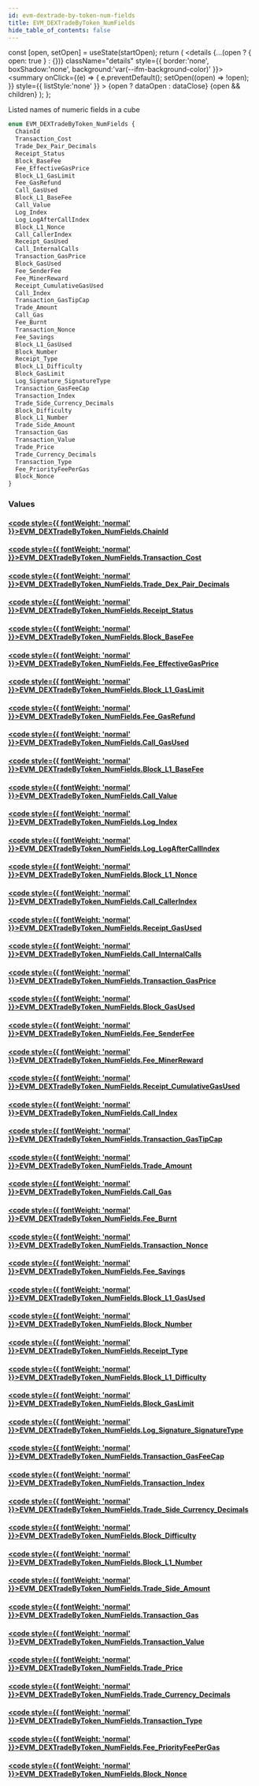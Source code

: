 ```yaml
---
id: evm-dextrade-by-token-num-fields
title: EVM_DEXTradeByToken_NumFields
hide_table_of_contents: false
---
```







  const [open, setOpen] = useState(startOpen);
  return (
    <details {...(open ? { open: true } : {})} className="details" style={{ border:'none', boxShadow:'none', background:'var(--ifm-background-color)' }}>
      <summary
        onClick={(e) => {
          e.preventDefault();
          setOpen((open) => !open);
        }}
        style={{ listStyle:'none' }}
      >
      {open ? dataOpen : dataClose}
      </summary>
      {open && children}
    </details>
  );
};








Listed names of numeric fields in a cube


```graphql
enum EVM_DEXTradeByToken_NumFields {
  ChainId
  Transaction_Cost
  Trade_Dex_Pair_Decimals
  Receipt_Status
  Block_BaseFee
  Fee_EffectiveGasPrice
  Block_L1_GasLimit
  Fee_GasRefund
  Call_GasUsed
  Block_L1_BaseFee
  Call_Value
  Log_Index
  Log_LogAfterCallIndex
  Block_L1_Nonce
  Call_CallerIndex
  Receipt_GasUsed
  Call_InternalCalls
  Transaction_GasPrice
  Block_GasUsed
  Fee_SenderFee
  Fee_MinerReward
  Receipt_CumulativeGasUsed
  Call_Index
  Transaction_GasTipCap
  Trade_Amount
  Call_Gas
  Fee_Burnt
  Transaction_Nonce
  Fee_Savings
  Block_L1_GasUsed
  Block_Number
  Receipt_Type
  Block_L1_Difficulty
  Block_GasLimit
  Log_Signature_SignatureType
  Transaction_GasFeeCap
  Transaction_Index
  Trade_Side_Currency_Decimals
  Block_Difficulty
  Block_L1_Number
  Trade_Side_Amount
  Transaction_Gas
  Transaction_Value
  Trade_Price
  Trade_Currency_Decimals
  Transaction_Type
  Fee_PriorityFeePerGas
  Block_Nonce
}
```




### Values

#### [<code style={{ fontWeight: 'normal' }}>EVM_DEXTradeByToken_NumFields.<b>ChainId</b></code>](#)  
> 
> 
> 
> 

#### [<code style={{ fontWeight: 'normal' }}>EVM_DEXTradeByToken_NumFields.<b>Transaction_Cost</b></code>](#)  
> 
> 
> 
> 

#### [<code style={{ fontWeight: 'normal' }}>EVM_DEXTradeByToken_NumFields.<b>Trade_Dex_Pair_Decimals</b></code>](#)  
> 
> 
> 
> 

#### [<code style={{ fontWeight: 'normal' }}>EVM_DEXTradeByToken_NumFields.<b>Receipt_Status</b></code>](#)  
> 
> 
> 
> 

#### [<code style={{ fontWeight: 'normal' }}>EVM_DEXTradeByToken_NumFields.<b>Block_BaseFee</b></code>](#)  
> 
> 
> 
> 

#### [<code style={{ fontWeight: 'normal' }}>EVM_DEXTradeByToken_NumFields.<b>Fee_EffectiveGasPrice</b></code>](#)  
> 
> 
> 
> 

#### [<code style={{ fontWeight: 'normal' }}>EVM_DEXTradeByToken_NumFields.<b>Block_L1_GasLimit</b></code>](#)  
> 
> 
> 
> 

#### [<code style={{ fontWeight: 'normal' }}>EVM_DEXTradeByToken_NumFields.<b>Fee_GasRefund</b></code>](#)  
> 
> 
> 
> 

#### [<code style={{ fontWeight: 'normal' }}>EVM_DEXTradeByToken_NumFields.<b>Call_GasUsed</b></code>](#)  
> 
> 
> 
> 

#### [<code style={{ fontWeight: 'normal' }}>EVM_DEXTradeByToken_NumFields.<b>Block_L1_BaseFee</b></code>](#)  
> 
> 
> 
> 

#### [<code style={{ fontWeight: 'normal' }}>EVM_DEXTradeByToken_NumFields.<b>Call_Value</b></code>](#)  
> 
> 
> 
> 

#### [<code style={{ fontWeight: 'normal' }}>EVM_DEXTradeByToken_NumFields.<b>Log_Index</b></code>](#)  
> 
> 
> 
> 

#### [<code style={{ fontWeight: 'normal' }}>EVM_DEXTradeByToken_NumFields.<b>Log_LogAfterCallIndex</b></code>](#)  
> 
> 
> 
> 

#### [<code style={{ fontWeight: 'normal' }}>EVM_DEXTradeByToken_NumFields.<b>Block_L1_Nonce</b></code>](#)  
> 
> 
> 
> 

#### [<code style={{ fontWeight: 'normal' }}>EVM_DEXTradeByToken_NumFields.<b>Call_CallerIndex</b></code>](#)  
> 
> 
> 
> 

#### [<code style={{ fontWeight: 'normal' }}>EVM_DEXTradeByToken_NumFields.<b>Receipt_GasUsed</b></code>](#)  
> 
> 
> 
> 

#### [<code style={{ fontWeight: 'normal' }}>EVM_DEXTradeByToken_NumFields.<b>Call_InternalCalls</b></code>](#)  
> 
> 
> 
> 

#### [<code style={{ fontWeight: 'normal' }}>EVM_DEXTradeByToken_NumFields.<b>Transaction_GasPrice</b></code>](#)  
> 
> 
> 
> 

#### [<code style={{ fontWeight: 'normal' }}>EVM_DEXTradeByToken_NumFields.<b>Block_GasUsed</b></code>](#)  
> 
> 
> 
> 

#### [<code style={{ fontWeight: 'normal' }}>EVM_DEXTradeByToken_NumFields.<b>Fee_SenderFee</b></code>](#)  
> 
> 
> 
> 

#### [<code style={{ fontWeight: 'normal' }}>EVM_DEXTradeByToken_NumFields.<b>Fee_MinerReward</b></code>](#)  
> 
> 
> 
> 

#### [<code style={{ fontWeight: 'normal' }}>EVM_DEXTradeByToken_NumFields.<b>Receipt_CumulativeGasUsed</b></code>](#)  
> 
> 
> 
> 

#### [<code style={{ fontWeight: 'normal' }}>EVM_DEXTradeByToken_NumFields.<b>Call_Index</b></code>](#)  
> 
> 
> 
> 

#### [<code style={{ fontWeight: 'normal' }}>EVM_DEXTradeByToken_NumFields.<b>Transaction_GasTipCap</b></code>](#)  
> 
> 
> 
> 

#### [<code style={{ fontWeight: 'normal' }}>EVM_DEXTradeByToken_NumFields.<b>Trade_Amount</b></code>](#)  
> 
> 
> 
> 

#### [<code style={{ fontWeight: 'normal' }}>EVM_DEXTradeByToken_NumFields.<b>Call_Gas</b></code>](#)  
> 
> 
> 
> 

#### [<code style={{ fontWeight: 'normal' }}>EVM_DEXTradeByToken_NumFields.<b>Fee_Burnt</b></code>](#)  
> 
> 
> 
> 

#### [<code style={{ fontWeight: 'normal' }}>EVM_DEXTradeByToken_NumFields.<b>Transaction_Nonce</b></code>](#)  
> 
> 
> 
> 

#### [<code style={{ fontWeight: 'normal' }}>EVM_DEXTradeByToken_NumFields.<b>Fee_Savings</b></code>](#)  
> 
> 
> 
> 

#### [<code style={{ fontWeight: 'normal' }}>EVM_DEXTradeByToken_NumFields.<b>Block_L1_GasUsed</b></code>](#)  
> 
> 
> 
> 

#### [<code style={{ fontWeight: 'normal' }}>EVM_DEXTradeByToken_NumFields.<b>Block_Number</b></code>](#)  
> 
> 
> 
> 

#### [<code style={{ fontWeight: 'normal' }}>EVM_DEXTradeByToken_NumFields.<b>Receipt_Type</b></code>](#)  
> 
> 
> 
> 

#### [<code style={{ fontWeight: 'normal' }}>EVM_DEXTradeByToken_NumFields.<b>Block_L1_Difficulty</b></code>](#)  
> 
> 
> 
> 

#### [<code style={{ fontWeight: 'normal' }}>EVM_DEXTradeByToken_NumFields.<b>Block_GasLimit</b></code>](#)  
> 
> 
> 
> 

#### [<code style={{ fontWeight: 'normal' }}>EVM_DEXTradeByToken_NumFields.<b>Log_Signature_SignatureType</b></code>](#)  
> 
> 
> 
> 

#### [<code style={{ fontWeight: 'normal' }}>EVM_DEXTradeByToken_NumFields.<b>Transaction_GasFeeCap</b></code>](#)  
> 
> 
> 
> 

#### [<code style={{ fontWeight: 'normal' }}>EVM_DEXTradeByToken_NumFields.<b>Transaction_Index</b></code>](#)  
> 
> 
> 
> 

#### [<code style={{ fontWeight: 'normal' }}>EVM_DEXTradeByToken_NumFields.<b>Trade_Side_Currency_Decimals</b></code>](#)  
> 
> 
> 
> 

#### [<code style={{ fontWeight: 'normal' }}>EVM_DEXTradeByToken_NumFields.<b>Block_Difficulty</b></code>](#)  
> 
> 
> 
> 

#### [<code style={{ fontWeight: 'normal' }}>EVM_DEXTradeByToken_NumFields.<b>Block_L1_Number</b></code>](#)  
> 
> 
> 
> 

#### [<code style={{ fontWeight: 'normal' }}>EVM_DEXTradeByToken_NumFields.<b>Trade_Side_Amount</b></code>](#)  
> 
> 
> 
> 

#### [<code style={{ fontWeight: 'normal' }}>EVM_DEXTradeByToken_NumFields.<b>Transaction_Gas</b></code>](#)  
> 
> 
> 
> 

#### [<code style={{ fontWeight: 'normal' }}>EVM_DEXTradeByToken_NumFields.<b>Transaction_Value</b></code>](#)  
> 
> 
> 
> 

#### [<code style={{ fontWeight: 'normal' }}>EVM_DEXTradeByToken_NumFields.<b>Trade_Price</b></code>](#)  
> 
> 
> 
> 

#### [<code style={{ fontWeight: 'normal' }}>EVM_DEXTradeByToken_NumFields.<b>Trade_Currency_Decimals</b></code>](#)  
> 
> 
> 
> 

#### [<code style={{ fontWeight: 'normal' }}>EVM_DEXTradeByToken_NumFields.<b>Transaction_Type</b></code>](#)  
> 
> 
> 
> 

#### [<code style={{ fontWeight: 'normal' }}>EVM_DEXTradeByToken_NumFields.<b>Fee_PriorityFeePerGas</b></code>](#)  
> 
> 
> 
> 

#### [<code style={{ fontWeight: 'normal' }}>EVM_DEXTradeByToken_NumFields.<b>Block_Nonce</b></code>](#)  
> 
> 
> 
> 



